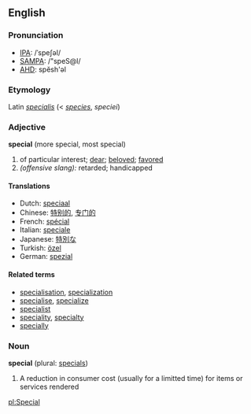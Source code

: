 ==English==
===Pronunciation===
*[[w:IPA|IPA]]: /ˈspeʃəl/
*[[w:SAMPA|SAMPA]]: /"speS@l/
*[[w:AHD|AHD]]: spĕsh'əl

===Etymology===
Latin ''[[specialis]]'' (< ''[[species]]'', ''speciei'')

===Adjective===
'''special''' (more special, most special)
#of particular interest; [[dear]]; [[beloved]]; [[favored]]
#''(offensive slang):'' retarded; handicapped

====Translations====
*Dutch: [[speciaal]]
*Chinese: [[特别的]], [[专门的]]
*French: [[spécial]]
*Italian: [[speciale]]
*Japanese: [[特別な]]
*Turkish: [[özel]]
*German: [[spezial]]

====Related terms====
*[[specialisation]], [[specialization]]
*[[specialise]], [[specialize]]
*[[specialist]]
*[[speciality]], [[specialty]]
*[[specially]]

===Noun===
'''special''' (plural: [[specials]])
# A reduction in consumer cost (usually for a limitted time) for items or services rendered

[[pl:Special]]